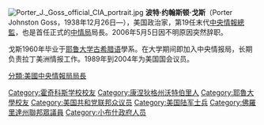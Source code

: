 [[File:Porter_J._Goss_official_CIA_portrait.jpg|thumb]]
'''波特·约翰斯顿·戈斯'''（Porter Johnston Goss，1938年12月26日—），美国政治家，第19任末代[[中央情報總監|中央情報總監]]，也是首任正式的[[中情局|中情局]]局長。2006年5月5日因不明原因突然辞职。

戈斯1960年毕业于[[耶鲁大学|耶鲁大学]][[古希腊语|古希腊语]]學系。在大学期间即加入中央情报局，长期负责拉丁美洲情报工作。1989年到2004年为美国国会议员。

{{Authority control}}
{{美国人物小作品}}
{{DEFAULTSORT:Goss, Porter J.}}
[[分類:美國中央情報局局長|分類:美國中央情報局局長]]
[[Category:霍奇科斯学校校友|Category:霍奇科斯学校校友]]
[[Category:康涅狄格州沃特伯里人|Category:康涅狄格州沃特伯里人]]
[[Category:耶魯大學校友|Category:耶魯大學校友]]
[[Category:美国共和党联邦众议员|Category:美国共和党联邦众议员]]
[[Category:美国陆军士兵|Category:美国陆军士兵]]
[[Category:佛羅里達州聯邦眾議員|Category:佛羅里達州聯邦眾議員]]
[[Category:小布什政府人员|Category:小布什政府人员]]